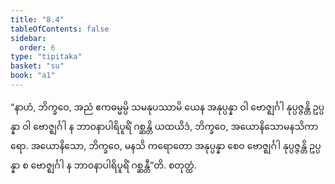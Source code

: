 ```yaml
---
title: "8.4"
tableOfContents: false
sidebar:
  order: 6
type: "tipitaka"
basket: "su"
book: "a1"
---
```



<DynamicBreadcrumb />

<Division number="74" book="a1">

<Paragraph number="156" book="a1">
“နာဟံ, ဘိက္ခဝေ, အညံ ဧကဓမ္မမ္ပိ သမနုပဿာမိ ယေန အနုပ္ပန္နာ ဝါ ဗောဇ္ဈင်္ဂါ နုပ္ပဇ္ဇန္တိ ဥပ္ပန္နာ ဝါ ဗောဇ္ဈင်္ဂါ န ဘာဝနာပါရိပူရိံ ဂစ္ဆန္တိ ယထယိဒံ, ဘိက္ခဝေ, အယောနိသောမနသိကာရော. အယောနိသော, ဘိက္ခဝေ, မနသိ ကရောတော အနုပ္ပန္နာ စေဝ ဗောဇ္ဈင်္ဂါ နုပ္ပဇ္ဇန္တိ ဥပ္ပန္နာ စ ဗောဇ္ဈင်္ဂါ န ဘာဝနာပါရိပူရိံ ဂစ္ဆန္တီ”တိ.

</Paragraph>
</Division>

<Paragraph number="157" type="center" book="a1">
စတုတ္ထံ.
</Paragraph>
